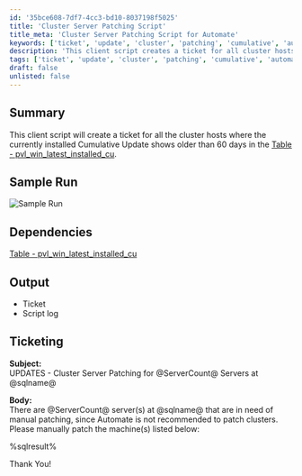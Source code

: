 ```yaml
---
id: '35bce608-7df7-4cc3-bd10-8037198f5025'
title: 'Cluster Server Patching Script'
title_meta: 'Cluster Server Patching Script for Automate'
keywords: ['ticket', 'update', 'cluster', 'patching', 'cumulative', 'automation']
description: 'This client script creates a ticket for all cluster hosts with a Cumulative Update older than 60 days, facilitating manual patching for servers where Automate is not recommended for patching clusters.'
tags: ['ticket', 'update', 'cluster', 'patching', 'cumulative', 'automation', 'windows']
draft: false
unlisted: false
---
```

## Summary

This client script will create a ticket for all the cluster hosts where the currently installed Cumulative Update shows older than 60 days in the [Table - pvl_win_latest_installed_cu](https://proval.itglue.com/DOC-5078775-12929648).

## Sample Run

![Sample Run](../../../static/img/Cluster-Server-Patch-Audit-Ticket/image_1.png)

## Dependencies

[Table - pvl_win_latest_installed_cu](https://proval.itglue.com/DOC-5078775-12929648)

## Output

- Ticket
- Script log

## Ticketing

**Subject:**  
UPDATES - Cluster Server Patching for @ServerCount@ Servers at @sqlname@

**Body:**  
There are @ServerCount@ server(s) at @sqlname@ that are in need of manual patching, since Automate is not recommended to patch clusters. Please manually patch the machine(s) listed below:

%sqlresult%

Thank You!












